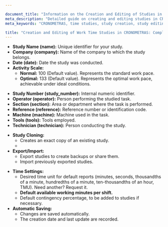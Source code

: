 ```yaml
---

document_title: "Information on the Creation and Editing of Studies in CRONOMETRAS"
meta_description: "Detailed guide on creating and editing studies in CRONOMETRAS, including mandatory and optional fields, credit system, and key functionalities."
meta_keywords: "CRONOMETRAS, time studies, study creation, study editing, mandatory fields, optional fields, credit system, study cloning, study export"

title: "Creation and Editing of Work Time Studies in CRONOMETRAS: Complete Guide"
---
```


<Section
  section={{
    title: "Creation and Editing of Method and Time Studies: Essential Fields",
    content: "Creating a study is the starting point in CRONOMETRAS. To ensure accurate analysis, the following mandatory fields are required:",
    image: "/images/webp/info.webp",
    imageClasses: "w-64 h-auto object-contain mx-auto section-image-hover",
    alt: "Essential fields in CRONOMETRAS"
  }}
/>

*   **Study Name (name):** Unique identifier for your study.
*   **Company (company):** Name of the company to which the study belongs.
*   **Date (date):** Date the study was conducted.
*   **Activity Scale:**
    *   **Normal:** 100 (Default value). Represents the standard work pace.
    *   **Optimal:** 133 (Default value). Represents the optimal work pace, achievable under ideal conditions.

<Section
  section={{
    title: "Optional Fields: Additional Detail",
    content:
      "Enhance your studies with additional information using the following optional fields:",
  }}
/>

*   **Study Number (study_number):** Internal numeric identifier.
*   **Operator (operator):** Person performing the studied task.
*   **Section (section):** Area or department where the task is performed.
*   **Reference (reference):** Reference number or identification code.
*   **Machine (machine):** Machine used in the task.
*   **Tools (tools):** Tools employed.
*   **Technician (technician):** Person conducting the study.

<Section
  section={{
    title: "Cloning and Exporting: Advanced Functionalities",
    content: "CRONOMETRAS offers advanced functionalities to streamline the management of your studies:",
    image: "/images/webp/clonación de estudios.webp",
    imageClasses: "w-64 h-auto object-contain mx-auto section-image-hover",
    alt: "Cloning and exporting in CRONOMETRAS"
  }}
/>

*   **Study Cloning:**
    *   Creates an exact copy of an existing study.
    *   
*   **Export/Import:**
    *   Export studies to create backups or share them.
    *   Import previously exported studies.

<Section
  section={{
    title: "Additional Configuration: Customize Your Experience",
    content: "Tailor CRONOMETRAS to your specific needs with the following configuration options:",
    image: "/images/webp/preferencias.webp",
    imageClasses: "w-64 h-auto object-contain mx-auto section-image-hover",
    alt: "default time unit for time studies"
  }}
/>

*   **Time Settings:**
    *   Desired time unit for default reports (minutes, seconds, thousandths of a minute, hundredths of a minute, ten-thousandths of an hour, TMU). Need another? Request it.
    *   **Default available working minutes per shift.**
    *   Default contingency percentage, to be added to studies if necessary.
*   **Automatic Saving:**
    *   Changes are saved automatically.
    *   The creation date and last update are recorded.

